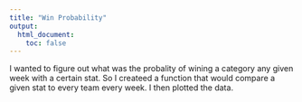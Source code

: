 ```yaml
---
title: "Win Probability"
output:
  html_document:
    toc: false
---
```


I wanted to figure out what was the probality of wining a category any given week with a certain stat.  So I createed a function that would compare a given stat to every team every week.  I then plotted the data.

